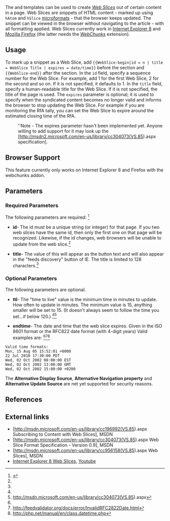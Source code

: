{{Documentation subpage}}
The {{tl|WebSlice-begin}} and {{tl|WebSlice-end}} templates can be used to create ''[[Web Slice|Web Slices]]'' out of certain content in a page. Web Slices are snippets of HTML content - marked up using <code>hAtom</code> and <code>hSlice</code> [[微格式|microformat]]s - that the browser keeps updated. The snippet can be viewed in the browser without navigating to the article - with all formatting applied. Web Slices currently work in [[Internet Explorer 8]] and [[Mozilla Firefox]] (the latter needs the [https://addons.mozilla.org/firefox/addon/8494 ''WebChunks''] extension).

==Usage==
To mark up a snippet as a Web Slice, add <code><nowiki>{{WebSlice-begin|id = n | title = WebSlice Title | expires = date/time}}</nowiki></code> before the section and <code><nowiki>{{WebSlice-end}}</nowiki></code> after the section. In the <code>id</code> field, specify a sequence number for the Web Slice. For example, add 1 for the first Web Slice, 2 for the second and so on. If it is not specified, it defaults to 1. In the <code>title</code> field, specify a human-readable title for the Web Slice. If it is not specified, the title of the page is used. The <code>expires</code> parameter is optional; it is used to specify when the syndicated content becomes no longer valid and informs the browser to stop updating the Web Slice. For example if you are monitoring the RfA tally, you can set the Web Slice to expire around the estimated closing time of the RfA.
:''Note - The expires parameter hasn't been implemented yet. Anyone willing to add support for it may look up the [http://msdn2.microsoft.com/en-us/library/cc304073(VS.85).aspx specification].

==Browser Support==
This feature currently only works on Internet Explorer 8 and Firefox with the webchunks addon. 

==Parameters==

===Required Parameters===
The following parameters are required: <ref name="overview">{{cite web|url=http://msdn.microsoft.com/en-us/library/cc196992(VS.85).aspx|title=Subscribing to Content with Web Slices |date=2010|publisher=[[MSDN]]|accessdate=5 February 2010}}</ref>

* '''id'''- The id must be a unique string (or integer) for that page. If you two web slices have the same id, then only the first one on that page will be recognized. Likewise, if the id changes, web browsers will be unable to update from the web slice.<ref name="overview" />

* '''title'''- The value of this will appear as the button text and will also appear in the "feeds discovery" button of IE. The title is limited to 128 characters.<ref name="overview" />

===Optional Parameters===
The following parameters are optional.

* '''ttl'''- The "time to live" value is the minimum time in minutes to update. How often to update in minutes. The minimum value is 15, anything smaller will be set to 15. (It doesn't always seem to follow the time you set...if below 120.) <ref name="overview" /><ref>http://msdn.microsoft.com/en-us/library/cc304073(VS.85).aspx</ref>

* '''endtime'''- The date and time that the web slice expires. Given in the ISO 8601 format or the RFC822 date format (with 4-digit years) Valid examples are: <ref name="overview" /><ref>http://feedvalidator.org/docs/error/InvalidRFC2822Date.html</ref><ref>http://php.net/manual/en/class.datetime.php</ref>
<pre>Valid time formats:
Mon, 15 Aug 05 15:52:01 +0000
22 Jul 2010 17:30:00 PDT
Wed, 02 Oct 2002 08:00:00 EST
Wed, 02 Oct 2002 13:00:00 GMT
Wed, 02 Oct 2002 15:00:00 +0200
</pre>
<!-- Implementing http://stackoverflow.com/questions/284775/how-do-i-parse-and-convert-datetimes-to-the-rfc-822-date-time-format-->

The ''' Alternative Display Source''', '''Alternative Navigation property''' and '''Alternative Update Source''' are net yet supported for security reasons.

==References==
{{Reflist}}

==External links==
* [http://msdn.microsoft.com/en-us/library/cc196992(VS.85).aspx Subscribing to Content with Web Slices], MSDN
* [http://msdn.microsoft.com/en-us/library/cc304073(VS.85).aspx Web Slice Format Specification - Version 0.9], MSDN
* [http://msdn.microsoft.com/en-us/library/cc956158(VS.85).aspx Web Slices], MSDN
* [http://www.youtube.com/watch?v=aqXR79P_Uzo Internet Explorer 8 Web Slices], [[Youtube]]